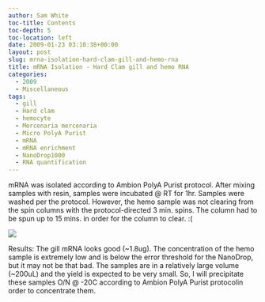 ```yaml
---
author: Sam White
toc-title: Contents
toc-depth: 5
toc-location: left
date: 2009-01-23 03:10:38+00:00
layout: post
slug: mrna-isolation-hard-clam-gill-and-hemo-rna
title: mRNA Isolation - Hard Clam gill and hemo RNA
categories:
  - 2009
  - Miscellaneous
tags:
  - gill
  - Hard clam
  - hemocyte
  - Mercenaria mercenaria
  - Micro PolyA Purist
  - mRNA
  - mRNA enrichment
  - NanoDrop1000
  - RNA quantification
---
```


mRNA was isolated according to Ambion PolyA Purist protocol. After mixing samples with resin, samples were incubated @ RT for 1hr. Samples were washed per the protocol. However, the hemo sample was not clearing from the spin columns with the protocol-directed 3 min. spins. The column had to be spun up to 15 mins. in order for the column to clear. :(

![](https://eagle.fish.washington.edu/Arabidopsis/RNA%20Spec%20Readings/20090122%20RNA%20SJW-02.png)

Results: The gill mRNA looks good (~1.8ug). The concentration of the hemo sample is extremely low and is below the error threshold for the NanoDrop, but it may not be that bad. The samples are in a relatively large volume (~200uL) and the yield is expected to be very small. So, I will precipitate these samples O/N @ -20C according to Ambion PolyA Purist protocolin order to concentrate them.

